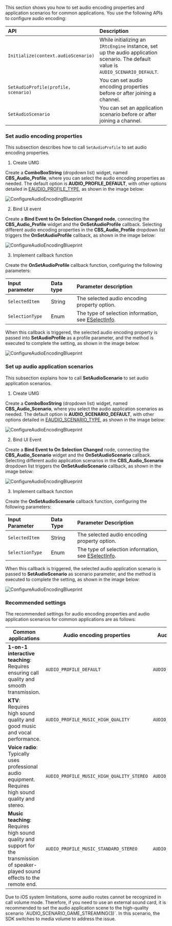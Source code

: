 <PlatformWrapper platform="blueprint">

This section shows you how to set audio encoding properties and application scenarios for common applications. You use the following APIs to configure audio encoding:

| API | Description |
|:--- |:----------- |
| `Initialize(context.audioScenario)` | While initializing  an `IRtcEngine` instance, set up the audio application scenario. The default value is `AUDIO_SCENARIO_DEFAULT`. |
| `SetAudioProfile(profile, scenario)`   | You can set audio encoding properties before or after joining a channel. |
| `SetAudioScenario`           | You can set an application scenario before or after joining a channel. |

### Set audio encoding properties
This subsection describes how to call `SetAudioProfile` to set audio encoding properties.

1. Create UMG

Create a **ComboBoxString** (dropdown list) widget, named **CBS_Audio_Profile**, where you can select the audio encoding properties as needed. The default option is **AUDIO_PROFILE_DEFAULT**, with other options detailed in [EAUDIO_PROFILE_TYPE](https://api-ref.agora.io/en/video-sdk/blueprint/4.x/API/enum_audioscenariotype.html), as shown in the image below:

![ConfigureAudioEncodingBlueprint](/images/rtc-sdk/configure_audio_encoding_implementation_blueprint-1.png)

2. Bind UI event

Create a **Bind Event to On Selection Changed node**, connecting the **CBS_Audio_Profile** widget and the **OnSetAudioProfile** callback. Selecting different audio encoding properties in the **CBS_Audio_Profile** dropdown list triggers the **OnSetAudioProfile** callback, as shown in the image below:

![ConfigureAudioEncodingBlueprint](/images/rtc-sdk/configure_audio_encoding_implementation_blueprint-2.png)

3. Implement callback function

Create the **OnSetAudioProfile** callback function, configuring the following parameters:
    
| Input parameter | Data type | Parameter description |
|:-------------- |:--------- |:--------------------- |
| `SelectedItem` | String | The selected audio encoding property option. |
| `SelectionType` | Enum | The type of selection information, see [ESelectInfo](https://docs.unrealengine.com/4.26/en-US/API/Runtime/SlateCore/Types/ESelectInfo__Type/). |

When this callback is triggered, the selected audio encoding property is passed into **SetAudioProfile** as a profile parameter, and the method is executed to complete the setting, as shown in the image below:

![ConfigureAudioEncodingBlueprint](/images/rtc-sdk/configure_audio_encoding_implementation_blueprint-3.png)

### Set up audio application scenarios
This subsection explains how to call **SetAudioScenario** to set audio application scenarios.

1. Create UMG

Create a **ComboBoxString** (dropdown list) widget, named **CBS_Audio_Scenario**, where you select the audio application scenarios as needed. The default option is **AUDIO_SCENARIO_DEFAULT**, with other options detailed in [EAUDIO_SCENARIO_TYPE](https://api-ref.agora.io/en/video-sdk/blueprint/4.x/API/enum_audioscenariotype.html), as shown in the image below:

![ConfigureAudioEncodingBlueprint](/images/rtc-sdk/configure_audio_encoding_implementation_blueprint-4.png)

2. Bind UI Event

Create a **Bind Event to On Selection Changed** node, connecting the **CBS_Audio_Scenario** widget and the **OnSetAudioScenario** callback. Selecting different audio application scenarios in the **CBS_Audio_Scenario** dropdown list triggers the **OnSetAudioScenario** callback, as shown in the image below:

![ConfigureAudioEncodingBlueprint](/images/rtc-sdk/configure_audio_encoding_implementation_blueprint-5.png)

3. Implement callback function

Create the **OnSetAudioScenario** callback function, configuring the following parameters:
    
| Input Parameter | Data Type | Parameter Description |
|:-------------- |:--------- |:--------------------- |
| `SelectedItem` | String | The selected audio encoding property option. |
| `SelectionType` | Enum | The type of selection information, see [ESelectInfo](https://docs.unrealengine.com/4.26/en-US/API/Runtime/SlateCore/Types/ESelectInfo__Type/). |

When this callback is triggered, the selected audio application scenario is passed to **SetAudioScenario** as scenario parameter, and the method is executed to complete the setting, as shown in the image below:

![ConfigureAudioEncodingBlueprint](/images/rtc-sdk/configure_audio_encoding_implementation_blueprint-6.png)

### Recommended settings
The recommended settings for audio encoding properties and audio application scenarios for common applications are as follows:

| Common applications     | Audio encoding properties         | Audio application scenario    |
|-------------------------|-----------------------------------|-------------------------------|
| **1-on-1 interactive teaching**: Requires ensuring call quality and smooth transmission. | `AUDIO_PROFILE_DEFAULT`         | `AUDIO_SCENARIO_DEFAULT`      |
| **KTV**: Requires high sound quality and good music and vocal performance. | `AUDIO_PROFILE_MUSIC_HIGH_QUALITY` | `AUDIO_SCENARIO_GAME_STREAMING` |
| **Voice radio**: Typically uses professional audio equipment. Requires high sound quality and stereo. | `AUDIO_PROFILE_MUSIC_HIGH_QUALITY_STEREO` | `AUDIO_SCENARIO_GAME_STREAMING` |
| **Music teaching**: Requires high sound quality and support for the transmission of speaker-played sound effects to the remote end. | `AUDIO_PROFILE_MUSIC_STANDARD_STEREO` | `AUDIO_SCENARIO_GAME_STREAMING` |

<Admonition type="info" title="Information">
Due to iOS system limitations, some audio routes cannot be recognized in call volume mode. Therefore, if you need to use an external sound card, it is recommended to set the audio application scene to the high-quality scenario `AUDIO_SCENARIO_GAME_STREAMING(3)`. In this scenario, the SDK switches to media volume to address the issue.
</Admonition>

</PlatformWrapper>
